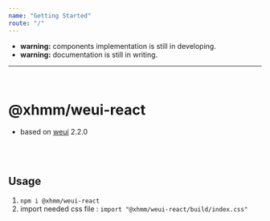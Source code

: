 ```yaml
---
name: "Getting Started"
route: "/"
---
```


- **warning:** components implementation is still in developing.
- **warning:** documentation is still in writing.

---
<br/>
 
<h1>@xhmm/weui-react</h1>

- based on [weui](https://github.com/Tencent/weui) 2.2.0
    
<br/> 
<br/> 

## Usage

1. `npm i @xhmm/weui-react`
1. import needed css file : `import "@xhmm/weui-react/build/index.css"`

